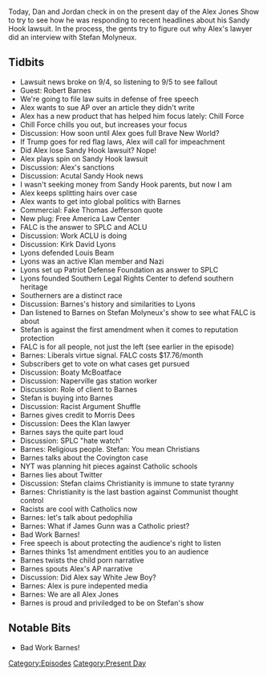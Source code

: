 {{DEFAULTSORT:
    #_EPISODE_0341:September 5, 2019
}}{{Episode
    | title           = September 5, 2019
    | caption         = Listen to this episode on [https://knowledgefight.libsyn.com/knowledge-fight-sept-5-2019 Libsyn] [https://open.spotify.com/episode/3QNFNa1UIC6tXRLZGXITWU Spotify]
    | episodeNumber   = 341
    | length          = 02:17:39
    | airDate         = September 9, 2019
    | coverageDate    = September 5, 2019
    | episodeType     = [[:Category:Present Day|Present Day]]
    | appearance      = [[Robert Barnes]], [[Stefan Molyneux]], [[Kirk David Lyons]], [[Louis Beam]], [[Morris Dees]]
    | previousEpisode = [[340: All About Steve]]
    | nextEpisode     = [[342: September 6-11, 2019]]
}}

{{Stub}}

Today, Dan and Jordan check in on the present day of the Alex Jones Show to try to see how he was responding to recent headlines about his Sandy Hook lawsuit. In the process, the gents try to figure out why Alex's lawyer did an interview with Stefan Molyneux.

==Tidbits==

*Lawsuit news broke on 9/4, so listening to 9/5 to see fallout
*Guest: Robert Barnes
*We're going to file law suits in defense of free speech
*Alex wants to sue AP over an article they didn't write
*Alex has a new product that has helped him focus lately: Chill Force
*Chill Force chills you out, but increases your focus
*Discussion: How soon until Alex goes full Brave New World?
*If Trump goes for red flag laws, Alex will call for impeachment
*Did Alex lose Sandy Hook lawsuit? Nope!
*Alex plays spin on Sandy Hook lawsuit
*Discussion: Alex's sanctions
*Discussion: Acutal Sandy Hook news
*I wasn't seeking money from Sandy Hook parents, but now I am
*Alex keeps splitting hairs over case
*Alex wants to get into global politics with Barnes
*Commercial: Fake Thomas Jefferson quote
*New plug: Free America Law Center
*FALC is the answer to SPLC and ACLU
*Discussion: Work ACLU is doing
*Discussion: Kirk David Lyons
*Lyons defended Louis Beam
*Lyons was an active Klan member and Nazi
*Lyons set up Patriot Defense Foundation as answer to SPLC
*Lyons founded Southern Legal Rights Center to defend southern heritage
*Southerners are a distinct race
*Discussion: Barnes's history and similarities to Lyons
*Dan listened to Barnes on Stefan Molyneux's show to see what FALC is about
*Stefan is against the first amendment when it comes to reputation protection
*FALC is for all people, not just the left (see earlier in the episode)
*Barnes: Liberals virtue signal. FALC costs $17.76/month
*Subscribers get to vote on what cases get pursued
*Discussion: Boaty McBoatface
*Discussion: Naperville gas station worker
*Discussion: Role of client to Barnes
*Stefan is buying into Barnes
*Discussion: Racist Argument Shuffle
*Barnes gives credit to Morris Dees
*Discussion: Dees the Klan lawyer
*Barnes says the quite part loud
*Discussion: SPLC "hate watch"
*Barnes: Religious people. Stefan: You mean Christians
*Barnes talks about the Covington case
*NYT was planning hit pieces against Catholic schools
*Barnes lies about Twitter
*Discussion: Stefan claims Christianity is immune to state tyranny
*Barnes: Christianity is the last bastion against Communist thought control
*Racists are cool with Catholics now
*Barnes: let's talk about pedophilia
*Barnes: What if James Gunn was a Catholic priest?
*Bad Work Barnes!
*Free speech is about protecting the audience's right to listen
*Barnes thinks 1st amendment entitles you to an audience
*Barnes twists the child porn narrative
*Barnes spouts Alex's AP narrative
*Discussion: Did Alex say White Jew Boy?
*Barnes: Alex is pure indepented media
*Barnes: We are all Alex Jones
*Barnes is proud and priviledged to be on Stefan's show

==Notable Bits==

*Bad Work Barnes!

[[Category:Episodes]]
[[Category:Present Day]]

